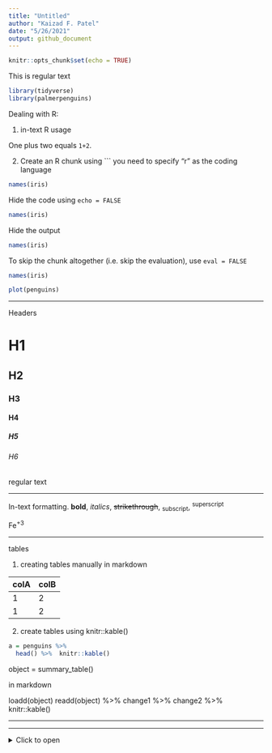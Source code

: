 ```yaml
---
title: "Untitled"
author: "Kaizad F. Patel"
date: "5/26/2021"
output: github_document
---
```


```r
knitr::opts_chunk$set(echo = TRUE)
```

This is regular text

```r
library(tidyverse)
library(palmerpenguins)
```

Dealing with R:

1. in-text R usage

One plus two equals `1+2`.

2. Create an R chunk using ```
you need to specify "r" as the coding language

```r
names(iris)
```

Hide the code using `echo = FALSE`
```r
names(iris)
```

Hide the output
```r
names(iris)
```

To skip the chunk altogether (i.e. skip the evaluation), use `eval = FALSE`

```r
names(iris)
```

```r
plot(penguins)
```

---


Headers

# H1
## H2
### H3
#### H4
##### H5
###### H6
regular text

---

In-text formatting.
**bold**, *italics*, ~~strikethrough~~, ~subscript~, <sup>superscript</sup>

Fe<sup>+3</sup>

---

tables

1. creating tables manually in markdown

| colA | colB |
|-----|------|
|1 | 2 |
|1 | 2 |

2. create tables using knitr::kable()

```r
a = penguins %>% 
  head() %>%  knitr::kable()
```

object = summary_table()

in markdown

loadd(object)
readd(object) %>% 
change1 %>% 
change2 %>% 
knitr::kable()

---

---


<details>
  <summary>Click to open</summary>
  
  this is the text.
  
  this is more text.
  
  
  this is the text.  
  this is more text.
</details>